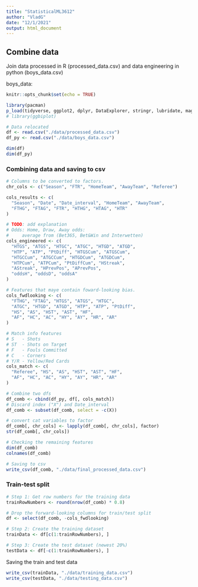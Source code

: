 ```yaml
---
title: "StatisticalML3612"
author: "VladG"
date: "12/1/2021"
output: html_document
---
```


## Combine data 
Join data processed in R (processed_data.csv) 
and data engineering in python (boys_data.csv) 

boys_data: 
```r
knitr::opts_chunk$set(echo = TRUE)
```
```r
library(pacman)
p_load(tidyverse, ggplot2, dplyr, DataExplorer, stringr, lubridate, magrittr)
# library(ggbiplot)

# Data relocated
df <- read.csv("./data/processed_data.csv")
df_py <- read.csv("./data/boys_data.csv")

dim(df)
dim(df_py)
```

### Combining data and saving to csv
```r
# Columns to be converted to factors.
chr_cols <- c("Season", "FTR", "HomeTeam", "AwayTeam", "Referee")

cols_results <- c(
  "Season", "Date", "Date_interval", "HomeTeam", "AwayTeam",
  "FTHG", "FTAG", "FTR", "HTHG", "HTAG", "HTR"
)

# TODO: add explanation
# Odds: Home, Draw, Away odds:
#     average from (Bet365, Bet&Win and Interwetten)
cols_engineered <- c(
  "HTGS", "ATGS", "HTGC", "ATGC", "HTGD", "ATGD",
  "HTP", "ATP", "PtDiff", "HTGSCum", "ATGSCum",
  "HTGCCum", "ATGCCum", "HTGDCum", "ATGDCum",
  "HTPCum", "ATPCum", "PtDiffCum", "HStreak",
  "AStreak", "HPrevPos", "APrevPos",
  "oddsH", "oddsD", "oddsA"
)

# Features that maye contain foward-looking bias.
cols_fwdlooking <- c(
  "FTHG", "FTAG", "HTGS", "ATGS", "HTGC",
  "ATGC", "HTGD", "ATGD", "HTP", "ATP", "PtDiff",
  "HS", "AS", "HST", "AST", "HF",
  "AF", "HC", "AC", "HY", "AY", "HR", "AR"
)

# Match info features
# S   - Shots
# ST  - Shots on Target
# F   - Fouls Committed
# C   - Corners
# Y/R - Yellow/Red Cards
cols_match <- c(
  "Referee", "HS", "AS", "HST", "AST", "HF",
  "AF", "HC", "AC", "HY", "AY", "HR", "AR"
)

# Combine two dfs
df_comb <- cbind(df_py, df[, cols_match])
# Discard index ("X") and Date_interval
df_comb <- subset(df_comb, select = -c(X))

# convert cat variables to factor
df_comb[, chr_cols] <- lapply(df_comb[, chr_cols], factor)
str(df_comb[, chr_cols])

# Checking the remaining features
dim(df_comb)
colnames(df_comb)

# Saving to csv
write_csv(df_comb, "./data/final_processed_data.csv")
```

### Train-test split
```r
# Step 1: Get row numbers for the training data
trainRowNumbers <- round(nrow(df_comb) * 0.8)

# Drop the forward-looking columns for train/test split
df <- select(df_comb, -cols_fwdlooking)

# Step 2: Create the training dataset
trainData <- df[c(1:trainRowNumbers), ]

# Step 3: Create the test dataset (newest 20%)
testData <- df[-c(1:trainRowNumbers), ]
```

Saving the train and test data
```r
write_csv(trainData, "./data/training_data.csv")
write_csv(testData, "./data/testing_data.csv")
```
